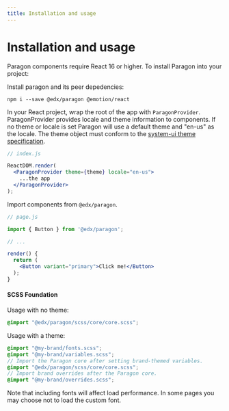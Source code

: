 ```yaml
---
title: Installation and usage
---
```


# Installation and usage

Paragon components require React 16 or higher. To install Paragon into your project:

Install paragon and its peer depedencies:

```
npm i --save @edx/paragon @emotion/react
```

In your React project, wrap the root of the app with `ParagonProvider`. ParagonProvider provides locale and theme information to components. If no theme or locale is set Paragon will use a default theme and "en-us" as the locale. The theme object must conform to the [system-ui theme specification](https://system-ui.com/theme).

```jsx
// index.js

ReactDOM.render(
  <ParagonProvider theme={theme} locale="en-us">
    ...the app
  </ParagonProvider>
);
```

Import components from `@edx/paragon`.

```jsx
// page.js

import { Button } from '@edx/paragon';

// ...

render() {
  return (
    <Button variant="primary">Click me!</Button>
  );
}
```

#### SCSS Foundation

Usage with no theme:

```scss
@import "@edx/paragon/scss/core/core.scss";
```

Usage with a theme:

```scss
@import "@my-brand/fonts.scss";
@import "@my-brand/variables.scss";
// Import the Paragon core after setting brand-themed variables.
@import "@edx/paragon/scss/core/core.scss";
// Import brand overrides after the Paragon core.
@import "@my-brand/overrides.scss";
```

Note that including fonts will affect load performance.  In some pages you may choose not to load the custom font.
